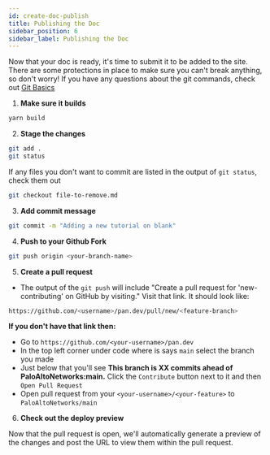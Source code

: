 ```yaml
---
id: create-doc-publish
title: Publishing the Doc
sidebar_position: 6
sidebar_label: Publishing the Doc
---
```



Now that your doc is ready, it's time to submit it to be added to the site. There are some protections in place to make sure you can't break anything, so don't worry!
If you have any questions about the git commands, check out [Git Basics](/docs/contributing/git-basics)

1. **Make sure it builds**

```bash
yarn build
```

2. **Stage the changes**

```bash
git add .
git status
```

If any files you don't want to commit are listed in the output of `git status`, check them out

```bash
git checkout file-to-remove.md
```

3. **Add commit message**

```bash
git commit -m "Adding a new tutorial on blank"
```

4. **Push to your Github Fork**

```bash
git push origin <your-branch-name>
```

5. **Create a pull request**

- The output of the `git push` will include "Create a pull request for 'new-contributing' on GitHub by visiting." Visit that link. It should look like:

```bash
https://github.com/<username>/pan.dev/pull/new/<feature-branch>
```

**If you don't have that link then:**

- Go to `https://github.com/<your-username>/pan.dev`
- In the top left corner under code where is says `main` select the branch you made
- Just below that you'll see **This branch is XX commits ahead of PaloAltoNetworks:main.** Click the `Contribute` button next to it and then `Open Pull Request`
- Open pull request from your `<your-username>/<your-feature>` to `PaloAltoNetworks/main`

6. **Check out the deploy preview**

Now that the pull request is open, we'll automatically generate a preview of the changes and post the URL to view them within the pull request.
